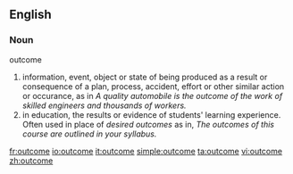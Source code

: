 ==English==

===Noun===
;outcome
#information, event, object or state of being produced as a result or consequence of a plan, process, accident, effort or other similar action or occurance, as in ''A quality automobile is the outcome of the work of skilled engineers and thousands of workers.''
#in education, the results or evidence of students' learning experience. Often used in place of ''desired outcomes'' as in, ''The outcomes of this course are outlined in your syllabus.''

[[fr:outcome]]
[[io:outcome]]
[[it:outcome]]
[[simple:outcome]]
[[ta:outcome]]
[[vi:outcome]]
[[zh:outcome]]